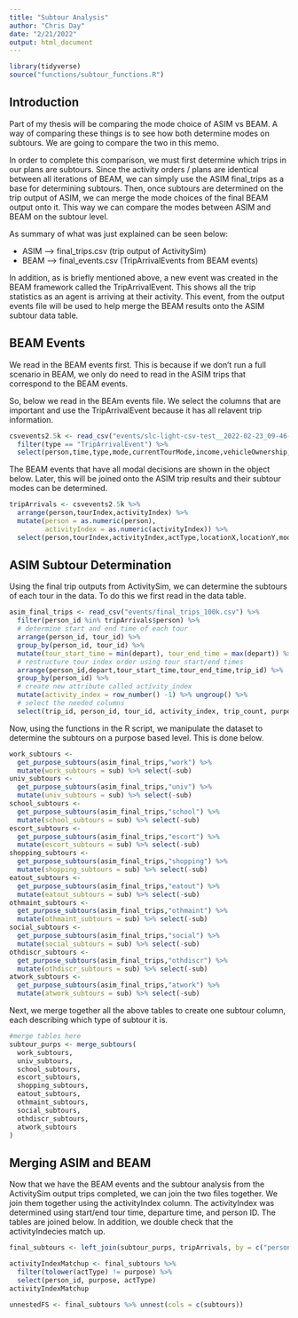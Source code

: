 ```yaml
---
title: "Subtour Analysis"
author: "Chris Day"
date: "2/21/2022"
output: html_document
---
```


```r
library(tidyverse)
source("functions/subtour_functions.R")
```

## Introduction
Part of my thesis will be comparing the mode choice of ASIM vs BEAM. A way of comparing these things is to see how both determine modes on subtours. We are going to compare the two in this memo. 

In order to complete this comparison, we must first determine which trips in our plans are subtours. Since the activity orders / plans are identical between all iterations of BEAM, we can simply use the ASIM final_trips as a base for determining subtours. Then, once subtours are determined on the trip output of ASIM, we can merge the mode choices of the final BEAM output onto it. This way we can compare the modes between ASIM and BEAM on the subtour level.

As summary of what was just explained can be seen below:

  - ASIM --> final_trips.csv (trip output of ActivitySim)
  - BEAM --> final_events.csv (TripArrivalEvents from BEAM events)
  
In addition, as is briefly mentioned above, a new event was created in the BEAM framework called the TripArrivalEvent. This shows all the trip statistics as an agent is arriving at their activity. This event, from the output events file will be used to help merge the BEAM results onto the ASIM subtour data table. 


## BEAM Events
We read in the BEAM events first. This is because if we don't run a full scenario in BEAM, we only do need to read in the ASIM trips that correspond to the BEAM events.

So, below we read in the BEAm events file. We select the columns that are important and use the TripArrivalEvent because it has all relavent trip information.

```r
csvevents2.5k <- read_csv("events/slc-light-csv-test__2022-02-23_09-46-24_ytw/ITERS/it.1/1.events.csv", col_types = cols(.default = "c")) %>%
  filter(type == "TripArrivalEvent") %>%
  select(person,time,type,mode,currentTourMode,income,vehicleOwnership,length,tourIndex,tourPurpose,activityIndex,actType,locationX,locationY)
```

The BEAM events that have all modal decisions are shown in the object below. Later, this will be joined onto the ASIM trip results and their subtour modes can be determined. 

```r
tripArrivals <- csvevents2.5k %>%
  arrange(person,tourIndex,activityIndex) %>%
  mutate(person = as.numeric(person),
         activityIndex = as.numeric(activityIndex)) %>%
  select(person,tourIndex,activityIndex,actType,locationX,locationY,mode)
```

## ASIM Subtour Determination
Using the final trip outputs from ActivitySim, we can determine the subtours of each tour in the data. To do this we first read in the data table.

```r
asim_final_trips <- read_csv("events/final_trips_100k.csv") %>%
  filter(person_id %in% tripArrivals$person) %>%
  # determine start and end time of each tour
  arrange(person_id, tour_id) %>%
  group_by(person_id, tour_id) %>%
  mutate(tour_start_time = min(depart), tour_end_time = max(depart)) %>% ungroup() %>%
  # restructure tour index order using tour start/end times
  arrange(person_id,depart,tour_start_time,tour_end_time,trip_id) %>% 
  group_by(person_id) %>%
  # create new attribute called activity_index
  mutate(activity_index = row_number() -1) %>% ungroup() %>%
  # select the needed columns
  select(trip_id, person_id, tour_id, activity_index, trip_count, purpose, origin, destination, trip_mode)
```

Now, using the functions in the R script, we manipulate the dataset to determine the subtours on a purpose based level. This is done below.

```r
work_subtours <- 
  get_purpose_subtours(asim_final_trips,"work") %>%
  mutate(work_subtours = sub) %>% select(-sub)
univ_subtours <- 
  get_purpose_subtours(asim_final_trips,"univ") %>%
  mutate(univ_subtours = sub) %>% select(-sub)
school_subtours <- 
  get_purpose_subtours(asim_final_trips,"school") %>%
  mutate(school_subtours = sub) %>% select(-sub)
escort_subtours <- 
  get_purpose_subtours(asim_final_trips,"escort") %>%
  mutate(escort_subtours = sub) %>% select(-sub)
shopping_subtours <-   
  get_purpose_subtours(asim_final_trips,"shopping") %>%
  mutate(shopping_subtours = sub) %>% select(-sub)
eatout_subtours <- 
  get_purpose_subtours(asim_final_trips,"eatout") %>%
  mutate(eatout_subtours = sub) %>% select(-sub)
othmaint_subtours <- 
  get_purpose_subtours(asim_final_trips,"othmaint") %>%
  mutate(othmaint_subtours = sub) %>% select(-sub)
social_subtours <- 
  get_purpose_subtours(asim_final_trips,"social") %>%
  mutate(social_subtours = sub) %>% select(-sub)
othdiscr_subtours <- 
  get_purpose_subtours(asim_final_trips,"othdiscr") %>%
  mutate(othdiscr_subtours = sub) %>% select(-sub)
atwork_subtours <- 
  get_purpose_subtours(asim_final_trips,"atwork") %>%
  mutate(atwork_subtours = sub) %>% select(-sub)
```

Next, we merge together all the above tables to create one subtour column, each describing which type of subtour it is. 

```r
#merge tables here
subtour_purps <- merge_subtours(
  work_subtours,
  univ_subtours,
  school_subtours,
  escort_subtours,
  shopping_subtours,
  eatout_subtours,
  othmaint_subtours,
  social_subtours,
  othdiscr_subtours,
  atwork_subtours
)
```

## Merging ASIM and BEAM
Now that we have the BEAM events and the subtour analysis from the ActivitySim output trips completed, we can join the two files together. We join them together using the activityIndex column. The activityIndex was determined using start/end tour time, departure time, and person ID. The tables are joined below. In addition, we double check that the activityIndecies match up. 

```r
final_subtours <- left_join(subtour_purps, tripArrivals, by = c("person_id" = "person","activity_index" = "activityIndex"))

activityIndexMatchup <- final_subtours %>%
  filter(tolower(actType) != purpose) %>%
  select(person_id, purpose, actType)
activityIndexMatchup
```

```r
unnestedFS <- final_subtours %>% unnest(cols = c(subtours))
```

